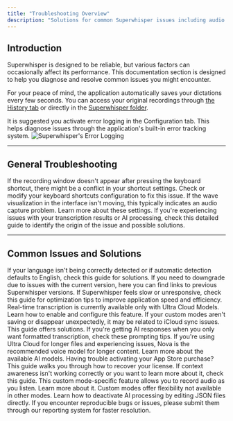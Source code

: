 ```yaml
---
title: "Troubleshooting Overview"
description: "Solutions for common Superwhisper issues including audio capture, recording, and transcription problems"
---
```


## Introduction
Superwhisper is designed to be reliable, but various factors can occasionally affect its performance. This documentation section is designed to help you diagnose and resolve common issues you might encounter.

For your peace of mind, the application automatically saves your dictations every few seconds. You can access your original recordings through [the History tab](../get-started/interface-history) or directly in the [Superwhisper folder](..//get-started/settings-advanced#folder-location).

<Tip>
It is suggested you activate error logging in the Configuration tab. This helps diagnose issues through the application's built-in error tracking system.
</Tip>
<img
style={{ borderRadius: '0.5rem' }}
src="/images/common-issues/troubleshooting-001.png"
alt="Superwhisper's Error Logging"
/>

---
## General Troubleshooting
<Card title="Recording Window Issues" href="../get-started/settings-shortcuts">
   If the recording window doesn't appear after pressing the keyboard shortcut, there might be a conflict in your shortcut settings. Check or modify your keyboard shortcuts configuration to fix this issue.
</Card>

<Card title="Audio Capture Issues" href="../get-started/settings-sound">
    If the wave visualization in the interface isn't moving, this typically indicates an audio capture problem. Learn more about these settings.
</Card>

<Card title="Transcription & AI Processing Issues" href="hallucinations">
    If you're experiencing issues with your transcription results or AI processing, check this detailed guide to identify the origin of the issue and possible solutions.
</Card>

---
## Common Issues and Solutions
<CardGroup cols={2}>
  <Card title="Automatic Language Detection" href="language-detection">
    If your language isn't being correctly detected or if automatic detection defaults to English, check this guide for solutions.
  </Card>
  
  <Card title="How to Downgrade" href="https://superwhisper.com/appcast.xml">
    If you need to downgrade due to issues with the current version, here you can find links to previous Superwhisper versions.
  </Card>

  <Card title="Performance Issues" href="performance-tips">
    If Superwhisper feels slow or unresponsive, check this guide for optimization tips to improve application speed and efficiency.
  </Card>
  
  <Card title="Realtime Transcription" href="realtime">
    Real-time transcription is currently available only with Ultra Cloud Models. Learn how to enable and configure this feature.
  </Card>
  
  <Card title="Custom Modes Not Saving" href="unable-to-create-mode">
    If your custom modes aren't saving or disappear unexpectedly, it may be related to iCloud sync issues. This guide offers solutions.
  </Card>
  
  <Card title="AI Answers Instead of Transcribing" href="../modes/custom#prompting-tips">
    If you're getting AI responses when you only want formatted transcription, check these prompting tips.
  </Card>
  
  <Card title="Long Files Not Transcribing" href="../get-started/interface-ai-models">
    If you're using Ultra Cloud for longer files and experiencing issues, Nova is the recommended voice model for longer content. Learn more about the available AI models.
  </Card>

  <Card title="Activation Problems" href="appstore">
    Having trouble activating your App Store purchase? This guide walks you through how to recover your license.
  </Card>
  
  <Card title="Context Issues" href="context">
    If context awareness isn't working correctly or you want to learn more about it, check this guide.
  </Card>
  
  <Card title="Recording System Audio" href="../modes/custom#audio-options">
    This custom mode-specific feature allows you to record audio as you listen. Learn more about it.
  </Card>
  
  <Card title="Deactivating AI in Custom Modes" href="../modes/deactivate-ai">
    Custom modes offer flexibility not available in other modes. Learn how to deactivate AI processing by editing JSON files directly.
  </Card>
  
  <Card title="Report Issues" href="../get-started/report">
    If you encounter reproducible bugs or issues, please submit them through our reporting system for faster resolution.
  </Card>
</CardGroup>